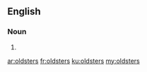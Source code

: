 ==English==

===Noun===
{{head|en|noun plural form}}

# {{plural of|oldster|lang=en}}

[[ar:oldsters]]
[[fr:oldsters]]
[[ku:oldsters]]
[[my:oldsters]]